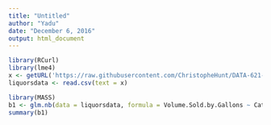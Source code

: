 ```yaml
---
title: "Untitled"
author: "Yadu"
date: "December 6, 2016"
output: html_document
---
```


```r
library(RCurl)
library(lme4)
x <- getURL('https://raw.githubusercontent.com/ChristopheHunt/DATA-621-Group-1/master/Final%20Project/Final%20Project/iowa_data_reduced.csv')
liquorsdata <- read.csv(text = x)
```

```r
library(MASS)
b1 <- glm.nb(data = liquorsdata, formula = Volume.Sold.by.Gallons ~ Category.Name + County + Avg.Price.Per.Bottle)
summary(b1)
```